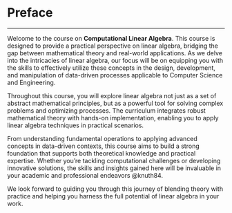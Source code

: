 # Preface {.unnumbered}


----
Welcome to the course on **Computational Linear Algebra**. This course is designed to provide a practical perspective on linear algebra, bridging the gap between mathematical theory and real-world applications. As we delve into the intricacies of linear algebra, our focus will be on equipping you with the skills to effectively utilize these concepts in the design, development, and manipulation of data-driven processes applicable to Computer Science and Engineering.

Throughout this course, you will explore linear algebra not just as a set of abstract mathematical principles, but as a powerful tool for solving complex problems and optimizing processes. The curriculum integrates robust mathematical theory with hands-on implementation, enabling you to apply linear algebra techniques in practical scenarios.

From understanding fundamental operations to applying advanced concepts in data-driven contexts, this course aims to build a strong foundation that supports both theoretical knowledge and practical expertise. Whether you're tackling computational challenges or developing innovative solutions, the skills and insights gained here will be invaluable in your academic and professional endeavors @knuth84.

We look forward to guiding you through this journey of blending theory with practice and helping you harness the full potential of linear algebra in your work.
